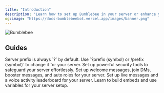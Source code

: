 ```yaml
---
title: "Introduction"
description: "Learn how to set up Bumblebee in your server or enhance your everyday use with commands & more. "
og:image: "https://docs-bumblebeebot.vercel.app/images/banner.png"
---
```


<Frame>
  <img
    src="/images/bumblebee.png"
    style={{ width:"100%" }}
    className="mx-auto"
    alt="Bumblebee"
    title=""
  />
</Frame>

## Guides

<Info>
  Server prefix is always `?` by default. Use `?prefix (symbol) or /prefix (symbol)` to change it for your server.
</Info>

<CardGroup cols={2}>
  <Card title="Security Setup" icon="shield" href="securitysetup/antinuke">
    Set up powerful security tools to safeguard your server effortlessly.
  </Card>
  <Card title="Server Configuration" icon="gear" href="/serverconfig/messages">
    Set up welcome messages, join DMs, booster messages, and auto roles for your server.
  </Card>
  <Card title="Leaderboards" icon="crown" href="https://mintlify.com/docs/content/components/accordions">
    Set up live messages and a voice activity leaderboard for your server.
  </Card>
  <Card title="Embed Designing " icon="palette" href="https://mintlify.com/customers">
    Learn to build embeds and use variables for your server setup.
  </Card>
</CardGroup>